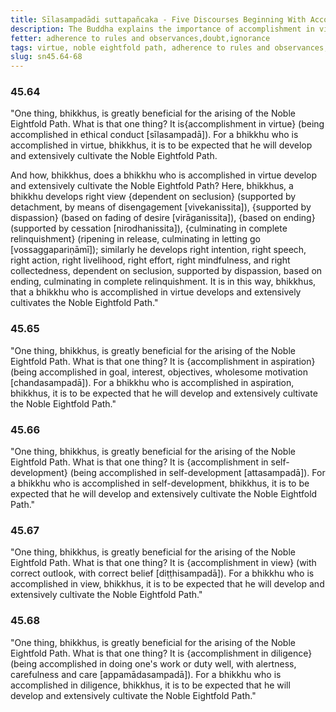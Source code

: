 ```yaml
---
title: Sīlasampadādi suttapañcaka - Five Discourses Beginning With Accomplishment in Virtue
description: The Buddha explains the importance of accomplishment in virtue, aspiration, self-development, view, and diligence in the development and cultivation of the noble eightfold path.
fetter: adherence to rules and observances,doubt,ignorance
tags: virtue, noble eightfold path, adherence to rules and observances, sn, sn45-56, sn45, aspiration, self-development, right view, diligence
slug: sn45.64-68
---
```


### 45.64

"One thing, bhikkhus, is greatly beneficial for the arising of the Noble Eightfold Path. What is that one thing? It is\{accomplishment in virtue} (being accomplished in ethical conduct [sīlasampadā]). For a bhikkhu who is accomplished in virtue, bhikkhus, it is to be expected that he will develop and extensively cultivate the Noble Eightfold Path.

And how, bhikkhus, does a bhikkhu who is accomplished in virtue develop and extensively cultivate the Noble Eightfold Path? Here, bhikkhus, a bhikkhu develops right view \{dependent on seclusion} (supported by detachment, by means of disengagement [vivekanissita]), \{supported by dispassion} (based on fading of desire [virāganissita]), \{based on ending} (supported by cessation [nirodhanissita]), \{culminating in complete relinquishment} (ripening in release, culminating in letting go [vossaggapariṇāmī]); similarly he develops right intention, right speech, right action, right livelihood, right effort, right mindfulness, and right collectedness, dependent on seclusion, supported by dispassion, based on ending, culminating in complete relinquishment. It is in this way, bhikkhus, that a bhikkhu who is accomplished in virtue develops and extensively cultivates the Noble Eightfold Path."

### 45.65

"One thing, bhikkhus, is greatly beneficial for the arising of the Noble Eightfold Path. What is that one thing? It is \{accomplishment in aspiration} (being accomplished in goal, interest, objectives, wholesome motivation [chandasampadā]). For a bhikkhu who is accomplished in aspiration, bhikkhus, it is to be expected that he will develop and extensively cultivate the Noble Eightfold Path."

### 45.66

"One thing, bhikkhus, is greatly beneficial for the arising of the Noble Eightfold Path. What is that one thing? It is \{accomplishment in self-development} (being accomplished in self-development [attasampadā]). For a bhikkhu who is accomplished in self-development, bhikkhus, it is to be expected that he will develop and extensively cultivate the Noble Eightfold Path."

### 45.67

"One thing, bhikkhus, is greatly beneficial for the arising of the Noble Eightfold Path. What is that one thing? It is \{accomplishment in view} (with correct outlook, with correct belief [diṭṭhisampadā]). For a bhikkhu who is accomplished in view, bhikkhus, it is to be expected that he will develop and extensively cultivate the Noble Eightfold Path."

### 45.68

"One thing, bhikkhus, is greatly beneficial for the arising of the Noble Eightfold Path. What is that one thing? It is \{accomplishment in diligence} (being accomplished in doing one's work or duty well, with alertness, carefulness and care [appamādasampadā]). For a bhikkhu who is accomplished in diligence, bhikkhus, it is to be expected that he will develop and extensively cultivate the Noble Eightfold Path."